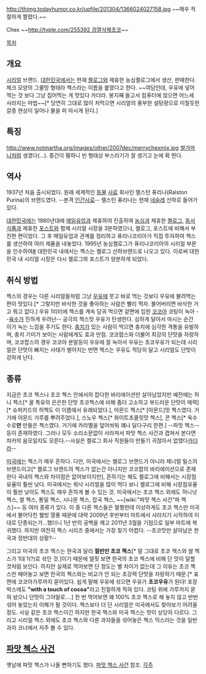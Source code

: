http://thimg.todayhumor.co.kr/upfile/201304/1366024027158.jpg
~~매우 적절하게 짤렸다.~~

Chex
~~[[http://tvple.com/255392 검열삭제초코]]~~

[[목차]]
== 개요 ==
[[시리얼]] 브랜드. [[대한민국]]에서는 현재 [[켈로그]]와 제휴한 농심켈로그에서 생산, 판매한다. 체크 모양의 그물망 형태라 첵스라는 이름을 붙였다고 한다.
~~여담인데, 우유에 넣어 먹는 것 보다 그냥 집어먹는 게 맛있다 카더라. 봉지째 들고서 컴퓨터에 앉으면 어느세 사라지는 마법~~[* 당연히 그대로 많이 처먹으면 시리얼의 풍부한 설탕량으로 미칠듯한 갈증 현상이 일어나 물을 퍼 마시게 된다.]

== 특징 ==
http://www.notmartha.org/images/other/2007dec/merrychexmix.jpg
[[쌀가마니]]처럼 생겼다(...). 중간이 휑하니 빈 형태상 부스러기가 잘 생기고 눈에 확 띈다. 

== 역사 ==
1937년 처음 출시되었다. 원래 세계적인 [[동물]] [[사료]] 회사인 랠스턴 퓨리나(Ralston Purina)의 브랜드였다. --본격 [[인간사료]]-- 랠스턴 퓨리나는 현재 [[네슬레]] 산하로 들어가 있다.

[[대한민국]]에는 1980년대에 [[매일유업]]과 제휴하여 진출하여 [[농심]]과 제휴한 [[켈로그]], [[동서식품]]과 제휴한 [[포스트]]와 함께 시리얼 시장을 3분하였으나, 켈로그, 포스트에 비해서 부진한 편이었다. 그 후 매일유업과 관계를 정리하고 퓨리나코리아가 직접 투자하여 첵스를 생산하여 여러 제품을 내놓았다. 1995년 농심켈로그가 퓨리나코리아의 시리얼 부문을 인수하여[https://www.kellogg.co.kr/company/history.asp #] 대한민국 내에서는 첵스는 켈로그 산하브랜드로 나오고 있다. 이로써 대한민국 내 시리얼 시장은 다시 켈로그와 포스트가 양분하게 되었다.  

== 취식 방법 ==
첵스의 경우는 다른 시리얼들처럼 그냥 [[우유]]에 붓고 바로 먹는 것보다 우유에 불려먹는 편이 맛있다.[* 그렇지만 바삭한 것을 좋아하는 사람은 빨리 먹자. 불어버리면 바삭한 거고 뭐고 없다.] 우유 1리터에 첵스를 계속 담궈 먹으면 겉면에 입힌 [[코코아]] 코팅이 녹아 --[[육수]]가 진하게 우려난-- 궁극의 첵스맛 우유가 탄생한다. 심하게 달아서 마시는 순간 이가 녹는 느낌을 주기도 한다. [[충치]]가 있는 사람이 먹으면 충치에 심각한 격통을 유발하며, 충치 기미가 보이는 사람에게도 효과 만점. 코코팝스와 더불어 최강의 단맛을 자랑하며, 코코팝스의 경우 코코아 분말등이 우유에 잘 녹아서 우유는 초코우유가 되는데 시리얼은 단맛이 빠지는 사태가 벌어지는 반면 첵스는 우유도 적당히 달고 시리얼도 단맛이 강하게 난다.

== 종류 ==
지금은 초코 첵스나 초코 첵스 안에서의 잡다한 바리에이션만 살아남았지만 예전에는 허니 첵스[* 꿀 특유의 은은한 단맛 초코첵스에 비해 좀더 고소하고 부드러운 단맛이 매력][* 슈퍼키드의 허첵도 이 이름에서 유래되었다.], 아몬드 첵스[* [아몬드]맛 첵스였다. 거기에 아몬드 가루를 뿌려주었다.], 스노우 첵스[* 화이트초콜릿맛 첵스], 콘 첵스[* 옥수수로'''만''' 만들은 첵스였다. 거기에 카라멜을 덮어씌워 꽤나 달다구리 한편.] --파맛 첵스-- 등이 존재하였다. 그러나 모두 소리소문없이 사라져서 파맛 첵스 사건과 겹쳐서 본다면 챠카의 음모일지도 모른다.--사실은 켈로그 회사 직원들이 만들기 귀찮아서 없앴다[[카더라]]--

[[미국]]에는 첵스가 매우 흔하다. 다만, 미국에서는 켈로그 브랜드가 아니라 제너럴 밀스의 브랜드이고[* 켈로그 브랜드의 첵스가 없는건 아니지만 코코팝의 바리에이션으로 존재한다 국내의 첵스와 차이점은 없어보이지만], 흔하기는 해도 켈로그에 비해서는 시장점유율이 훨씬 낮다. 미국에서는 워낙 시리얼을 많이 먹다 보니 켈로그에 비해 시장점유율이 훨씬 낮아도 첵스도 매우 흔하게 볼 수 있는 것. 미국에서는 초코 첵스 외에도 허니넛 첵스, 쌀 첵스, 통밀 첵스, 시나몬 첵스, 잡곡 첵스, ~~[wiki:"파맛 첵스 사건"파 첵스]~~ 등 여러 종류가 있다. 이 중 다른 첵스들은 멀쩡한데 이상하게도 초코 첵스만 미국에서 불어닥친 웰빙 열풍 때문에 대략 2009년 후반부터 마트에서 사라지기 시작하여 이대로 단종되는가...했더니 1년 반의 공백을 깨고 2011년 3월을 기점으로 일부 마트에 복귀했다. 하지만 여전히 첵스 시리즈 중에서는 가장 찾기 어렵다. --초코맛만 살아남은 한국과 정반대의 상황?--

그리고 미국의 초코 첵스는 한국과 달리 '''절반만 초코 첵스'''[* 말 그대로 초코 첵스와 쌀 첵스가 1대 1(?)로 섞인 것.]이기 때문에 얼핏 보면 한국의 초코 첵스에 비해 단 맛이 덜할 것처럼 보인다. 하지만 실제로 먹어보면 단 정도는 별 차이가 없는데 그 이유는 초코 첵스만 떼어놓고 보면 한국의 첵스와는 비교가 안 되는 초강력 단맛을 자랑하기 때문.[* 표면에 코코아가루까지 묻어있다. 쉽게 말해 우유에 섞으면 우유가 '''초코우유'''가 된다! 포장 박스에도 '''"with a touch of cocoa"'''라고 친절하게 적혀 있다. 코팅 위에 가루까지 묻혀 놨으니 단맛이 그야말로….] 한 번 먹어보면 왜 100% 초코 첵스로 해 놓지 않고 반반 섞어 놓았는지 이해가 될 것이다. 첵스보다 더 단 시리얼은 미국에서도 찾아보기 어려울 정도. 사실 같은 초코 첵스이긴 하지만 한국 첵스와 미국 첵스는 맛이 상당히 다르다. 그리고 시리얼 첵스 외에도 초코 첵스와 다른 과자들을 섞어놓은 첵스 믹스라는 것을 일반 과자 코너에서 자주 볼 수 있다. 

== [[파맛 첵스 사건]] ==
옛날에 파맛 첵스가 나올 뻔하기도 했다. [[파맛 첵스 사건]] 참조.
[[각주]]
